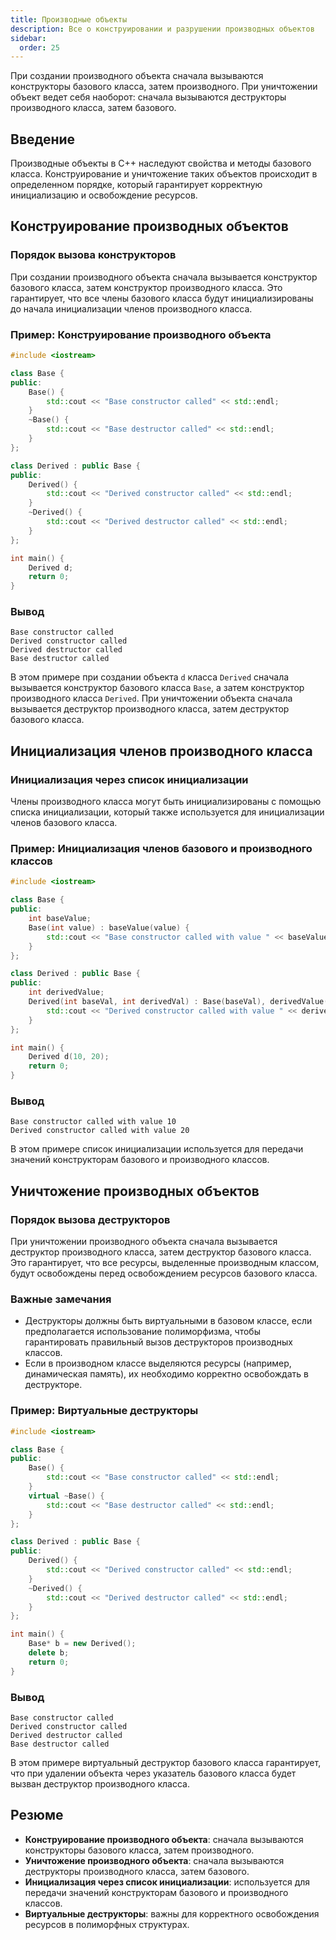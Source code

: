 ```yaml
---
title: Производные объекты
description: Все о конструировании и разрушении производных объектов
sidebar:
  order: 25
---
```



<Aside>
При создании производного объекта сначала вызываются конструкторы базового класса, затем производного. При уничтожении объект ведет себя наоборот: сначала вызываются деструкторы производного класса, затем базового.
</Aside>

## Введение
Производные объекты в C++ наследуют свойства и методы базового класса. Конструирование и уничтожение таких объектов происходит в определенном порядке, который гарантирует корректную инициализацию и освобождение ресурсов.

## Конструирование производных объектов

### Порядок вызова конструкторов
При создании производного объекта сначала вызывается конструктор базового класса, затем конструктор производного класса. Это гарантирует, что все члены базового класса будут инициализированы до начала инициализации членов производного класса.

### Пример: Конструирование производного объекта
```cpp
#include <iostream>

class Base {
public:
    Base() {
        std::cout << "Base constructor called" << std::endl;
    }
    ~Base() {
        std::cout << "Base destructor called" << std::endl;
    }
};

class Derived : public Base {
public:
    Derived() {
        std::cout << "Derived constructor called" << std::endl;
    }
    ~Derived() {
        std::cout << "Derived destructor called" << std::endl;
    }
};

int main() {
    Derived d;
    return 0;
}
```

### Вывод
```
Base constructor called
Derived constructor called
Derived destructor called
Base destructor called
```
В этом примере при создании объекта `d` класса `Derived` сначала вызывается конструктор базового класса `Base`, а затем конструктор производного класса `Derived`. При уничтожении объекта сначала вызывается деструктор производного класса, затем деструктор базового класса.

## Инициализация членов производного класса

### Инициализация через список инициализации
Члены производного класса могут быть инициализированы с помощью списка инициализации, который также используется для инициализации членов базового класса.

### Пример: Инициализация членов базового и производного классов
```cpp
#include <iostream>

class Base {
public:
    int baseValue;
    Base(int value) : baseValue(value) {
        std::cout << "Base constructor called with value " << baseValue << std::endl;
    }
};

class Derived : public Base {
public:
    int derivedValue;
    Derived(int baseVal, int derivedVal) : Base(baseVal), derivedValue(derivedVal) {
        std::cout << "Derived constructor called with value " << derivedValue << std::endl;
    }
};

int main() {
    Derived d(10, 20);
    return 0;
}
```

### Вывод
```
Base constructor called with value 10
Derived constructor called with value 20
```
В этом примере список инициализации используется для передачи значений конструкторам базового и производного классов.

## Уничтожение производных объектов

### Порядок вызова деструкторов
При уничтожении производного объекта сначала вызывается деструктор производного класса, затем деструктор базового класса. Это гарантирует, что все ресурсы, выделенные производным классом, будут освобождены перед освобождением ресурсов базового класса.

### Важные замечания

- Деструкторы должны быть виртуальными в базовом классе, если предполагается использование полиморфизма, чтобы гарантировать правильный вызов деструкторов производных классов.
- Если в производном классе выделяются ресурсы (например, динамическая память), их необходимо корректно освобождать в деструкторе.

### Пример: Виртуальные деструкторы
```cpp
#include <iostream>

class Base {
public:
    Base() {
        std::cout << "Base constructor called" << std::endl;
    }
    virtual ~Base() {
        std::cout << "Base destructor called" << std::endl;
    }
};

class Derived : public Base {
public:
    Derived() {
        std::cout << "Derived constructor called" << std::endl;
    }
    ~Derived() {
        std::cout << "Derived destructor called" << std::endl;
    }
};

int main() {
    Base* b = new Derived();
    delete b;
    return 0;
}
```

### Вывод
```
Base constructor called
Derived constructor called
Derived destructor called
Base destructor called
```
В этом примере виртуальный деструктор базового класса гарантирует, что при удалении объекта через указатель базового класса будет вызван деструктор производного класса.

## Резюме

- **Конструирование производного объекта**: сначала вызываются конструкторы базового класса, затем производного.
- **Уничтожение производного объекта**: сначала вызываются деструкторы производного класса, затем базового.
- **Инициализация через список инициализации**: используется для передачи значений конструкторам базового и производного классов.
- **Виртуальные деструкторы**: важны для корректного освобождения ресурсов в полиморфных структурах.
